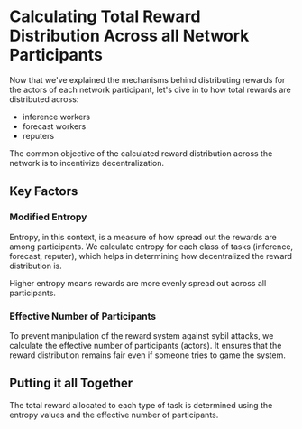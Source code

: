 
# Calculating Total Reward Distribution Across all Network Participants

Now that we've explained the mechanisms behind distributing rewards for the actors of each network participant, let's dive in to how total rewards are distributed across:
- inference workers
- forecast workers 
- reputers

The common objective of the calculated reward distribution across the network is to incentivize decentralization.

## Key Factors
### Modified Entropy

Entropy, in this context, is a measure of how spread out the rewards are among participants. We calculate entropy for each class of tasks (inference, forecast, reputer), which helps in determining how decentralized the reward distribution is.

<Callout type="info">
Higher entropy means rewards are more evenly spread out across all participants.
</Callout>

### Effective Number of Participants

To prevent manipulation of the reward system against sybil attacks, we calculate the effective number of participants (actors). It ensures that the reward distribution remains fair even if someone tries to game the system.

## Putting it all Together

The total reward allocated to each type of task is determined using the entropy values and the effective number of participants.

